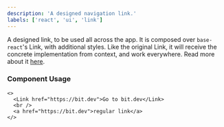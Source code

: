 ```yaml
---
description: 'A designed navigation link.'
labels: ['react', 'ui', 'link']
---
```



A designed link, to be used all across the app. It is composed over `base-react`'s Link, with additional styles.
Like the original Link, it will receive the concrete implementation from context, and work everywhere. Read more about it [here](https://bit.dev/teambit/base-ui/routing/link).

### Component Usage

```tsx live
<>
  <Link href="https://bit.dev">Go to bit.dev</Link>
  <br />
  <a href="https://bit.dev">regular link</a>
</>
```
